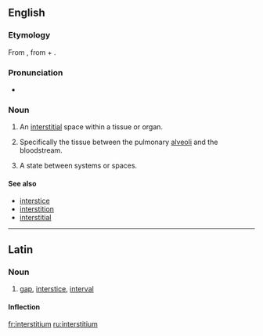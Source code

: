 ==English==

===Etymology===
From {{etyl|la|en}} {{term|interstitium||lang=la}}, from {{term|inter||between|lang=la}} + {{term|sistere||to stand, place|llang=la}}.

===Pronunciation===

* {{IPA|ˌɪntɚˑstɪʃiəm}}

===Noun===
{{en-noun|interstitia}}

# {{context|medicine}} An [[interstitial]] space within a tissue or organ.
# {{context|medicine}} Specifically the tissue between the pulmonary [[alveoli]] and the bloodstream.
# {{context|philosophy}} A state between systems or spaces.

====See also====
* [[interstice]]
* [[interstition]]
* [[interstitial]]

----

==Latin==

===Noun===
{{la-noun|interstitium|interstitii|interstitiī|n|second}}

# [[gap]], [[interstice]], [[interval]]

====Inflection====
{{la-decl-2nd-N|interstiti}}

[[fr:interstitium]]
[[ru:interstitium]]